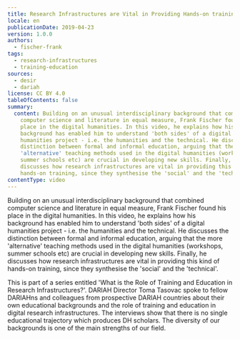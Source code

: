 ```yaml
---
title: Research Infrastructures are Vital in Providing Hands-on training
locale: en
publicationDate: 2019-04-23
version: 1.0.0
authors:
  - fischer-frank
tags:
  - research-infrastructures
  - training-education
sources:
  - desir
  - dariah
license: CC BY 4.0
tableOfContents: false
summary:
  content: Building on an unusual interdisciplinary background that combined
    computer science and literature in equal measure, Frank Fischer found his
    place in the digital humanities. In this video, he explains how his
    background has enabled him to understand 'both sides' of a digital
    humanities project - i.e. the humanities and the technical. He discusses the
    distinction between formal and informal education, arguing that the more
    'alternative' teaching methods used in the digital humanities (workshops,
    summer schools etc) are crucial in developing new skills. Finally, he
    discusses how research infrastructures are vital in providing this kind of
    hands-on training, since they synthesise the 'social' and the 'technical'.
contentType: video
---
```

Building on an unusual interdisciplinary background that combined computer science and literature in equal measure, Frank Fischer found his place in the digital humanities. In this video, he explains how his background has enabled him to understand 'both sides' of a digital humanities project - i.e. the humanities and the technical. He discusses the distinction between formal and informal education, arguing that the more 'alternative' teaching methods used in the digital humanities (workshops, summer schools etc) are crucial in developing new skills. Finally, he discusses how research infrastructures are vital in providing this kind of hands-on training, since they synthesise the 'social' and the 'technical'.

This is part of a series entitled 'What is the Role of Training and Education in Research Infrastructures?'. DARIAH Director Toma Tasovac spoke to fellow DARIAHns and colleagues from prospective DARIAH countries about their own educational backgrounds and the role of training and education in digital research infrastructures. The interviews show that there is no single educational trajectory which produces DH scholars. The diversity of our backgrounds is one of the main strengths of our field.

<VideoCard title="Research Infrastructures are Vital in Providing Hands-on Training" id="soL0itkLYpk" image="images/fischer-training.png" />

